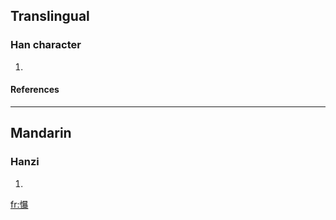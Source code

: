==Translingual==
===Han character===
{{Han char|rn=61|rad=心|as=15|sn=18|four=9603<sub>2</sub>|canj=心日廿水 (PATE)}}
# {{defn|Han|sort=心15}}
====References====
{{Han ref|kx=0407.180|dkj=11401|dj=0748.100|hdz=42367.080|uh=61EA|ud=25066|bh=EFCC|bd=61388}}

----
==Mandarin==
===Hanzi===
{{cmn-hanzi|pin=[[bó]] (bo2)|wg=po<sup>2</sup>}}
# {{defn|Mandarin}}

[[fr:懪]]